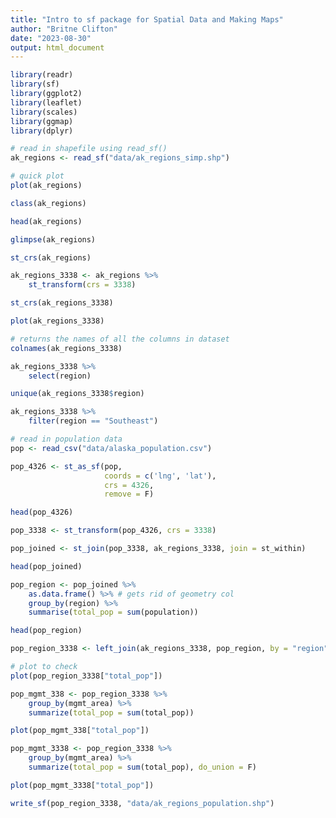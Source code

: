 ```yaml
---
title: "Intro to sf package for Spatial Data and Making Maps"
author: "Britne Clifton"
date: "2023-08-30"
output: html_document
---
```


```r
library(readr)
library(sf)
library(ggplot2)
library(leaflet)
library(scales)
library(ggmap)
library(dplyr)
```


```r
# read in shapefile using read_sf()
ak_regions <- read_sf("data/ak_regions_simp.shp")
```


```r
# quick plot
plot(ak_regions)
```

```r
class(ak_regions)
```


```r
head(ak_regions)
```


```r
glimpse(ak_regions)
```

```r
st_crs(ak_regions)
```

```r
ak_regions_3338 <- ak_regions %>%
    st_transform(crs = 3338)

st_crs(ak_regions_3338)
```


```r
plot(ak_regions_3338)
```

```r
# returns the names of all the columns in dataset
colnames(ak_regions_3338)
```

```r
ak_regions_3338 %>%
    select(region)

unique(ak_regions_3338$region)

ak_regions_3338 %>%
    filter(region == "Southeast")
```

```r
# read in population data
pop <- read_csv("data/alaska_population.csv")

pop_4326 <- st_as_sf(pop,
                     coords = c('lng', 'lat'),
                     crs = 4326,
                     remove = F)

head(pop_4326)
```

```r
pop_3338 <- st_transform(pop_4326, crs = 3338)

pop_joined <- st_join(pop_3338, ak_regions_3338, join = st_within)

head(pop_joined)
```

```r
pop_region <- pop_joined %>%
    as.data.frame() %>% # gets rid of geometry col
    group_by(region) %>%
    summarise(total_pop = sum(population))

head(pop_region)
```

```r
pop_region_3338 <- left_join(ak_regions_3338, pop_region, by = "region")

# plot to check
plot(pop_region_3338["total_pop"])
```

```r
pop_mgmt_338 <- pop_region_3338 %>%
    group_by(mgmt_area) %>%
    summarize(total_pop = sum(total_pop))

plot(pop_mgmt_338["total_pop"])
```

```r
pop_mgmt_3338 <- pop_region_3338 %>%
    group_by(mgmt_area) %>%
    summarize(total_pop = sum(total_pop), do_union = F)

plot(pop_mgmt_3338["total_pop"])
```

```r
write_sf(pop_region_3338, "data/ak_regions_population.shp")
```



